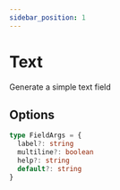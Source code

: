 ```yaml
---
sidebar_position: 1
---
```


# Text

Generate a simple text field

## Options

```ts
type FieldArgs = {
  label?: string
  multiline?: boolean
  help?: string
  default?: string
}
```
